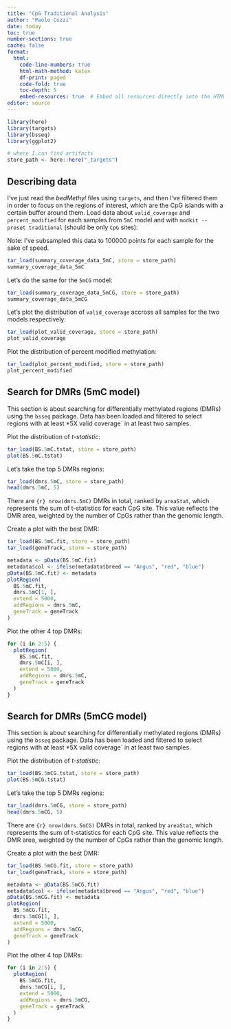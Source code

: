 ```yaml
---
title: "CpG Traditional Analysis"
author: "Paolo Cozzi"
date: today
toc: true
number-sections: true
cache: false
format:
  html:
    code-line-numbers: true
    html-math-method: katex
    df-print: paged
    code-fold: true
    toc-depth: 5
    embed-resources: true  # Embed all resources directly into the HTML file
editor: source
---
```


```r
library(here)
library(targets)
library(bsseq)
library(ggplot2)

# where I can find artifacts
store_path <- here::here("_targets")
```

## Describing data

I've just read the *bedMethyl* files using `targets`, and then I've filtered them
in order to focus on the regions of interest, which are the CpG islands with
a certain buffer around them. Load data about `valid_coverage` and `percent_modified`
for each samples from `5mC` model and with `modkit --preset traditional`
(should be only `CpG` sites):

::: {.callout-warning}
Note: I've subsampled this data to 100000 points for each sample for the sake of speed.
:::

```r
tar_load(summary_coverage_data_5mC, store = store_path)
summary_coverage_data_5mC
```

Let's do the same for the `5mCG` model:

```r
tar_load(summary_coverage_data_5mCG, store = store_path)
summary_coverage_data_5mCG
```

Let's plot the distribution of `valid_coverage` accross all samples for the two
models respectively:

```r
tar_load(plot_valid_coverage, store = store_path)
plot_valid_coverage
```

Plot the distribution of percent modified methylation:

```r
tar_load(plot_percent_modified, store = store_path)
plot_percent_modified
```

## Search for DMRs (5mC model)

This section is about searching for differentially methylated regions (DMRs)
using the `bsseq` package. Data has been loaded and filtered to select regions
with at least *5X valid coverage` in at least two samples.

Plot the distribution of *t-statistic*:

```r
tar_load(BS.5mC.tstat, store = store_path)
plot(BS.5mC.tstat)
```

Let's take the top 5 DMRs regions:

```r
tar_load(dmrs.5mC, store = store_path)
head(dmrs.5mC, 5)
```

There are `{r} nrow(dmrs.5mC)` DMRs in total, ranked by `areaStat`, which represents
the sum of t-statistics for each CpG site. This value reflects the DMR area,
weighted by the number of CpGs rather than the genomic length.

Create a plot with the best DMR:

```r
tar_load(BS.5mC.fit, store = store_path)
tar_load(geneTrack, store = store_path)

metadata <- pData(BS.5mC.fit)
metadata$col <- ifelse(metadata$breed == "Angus", "red", "blue")
pData(BS.5mC.fit) <- metadata
plotRegion(
  BS.5mC.fit,
  dmrs.5mC[1, ],
  extend = 5000,
  addRegions = dmrs.5mC,
  geneTrack = geneTrack
)
```

Plot the other 4 top DMRs:

```r
for (i in 2:5) {
  plotRegion(
    BS.5mC.fit,
    dmrs.5mC[i, ],
    extend = 5000,
    addRegions = dmrs.5mC,
    geneTrack = geneTrack
  )
}
```

## Search for DMRs (5mCG model)

This section is about searching for differentially methylated regions (DMRs)
using the `bsseq` package. Data has been loaded and filtered to select regions
with at least *5X valid coverage` in at least two samples.

Plot the distribution of *t-statistic*:

```r
tar_load(BS.5mCG.tstat, store = store_path)
plot(BS.5mCG.tstat)
```

Let's take the top 5 DMRs regions:

```r
tar_load(dmrs.5mCG, store = store_path)
head(dmrs.5mCG, 5)
```

There are `{r} nrow(dmrs.5mCG)` DMRs in total, ranked by `areaStat`, which represents
the sum of t-statistics for each CpG site. This value reflects the DMR area,
weighted by the number of CpGs rather than the genomic length.

Create a plot with the best DMR:

```r
tar_load(BS.5mCG.fit, store = store_path)
tar_load(geneTrack, store = store_path)

metadata <- pData(BS.5mCG.fit)
metadata$col <- ifelse(metadata$breed == "Angus", "red", "blue")
pData(BS.5mCG.fit) <- metadata
plotRegion(
  BS.5mCG.fit,
  dmrs.5mCG[1, ],
  extend = 5000,
  addRegions = dmrs.5mCG,
  geneTrack = geneTrack
)
```

Plot the other 4 top DMRs:

```r
for (i in 2:5) {
  plotRegion(
    BS.5mCG.fit,
    dmrs.5mCG[i, ],
    extend = 5000,
    addRegions = dmrs.5mCG,
    geneTrack = geneTrack
  )
}
```
